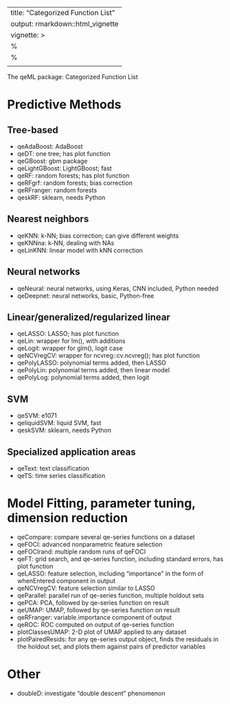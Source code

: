
---
title: "Categorized Function List"
output: rmarkdown::html_vignette
vignette: >
  %\VignetteIndexEntry{Categorized Function List}
  %\VignetteEngine{knitr::rmarkdown}
  \usepackage[utf8]{inputenc}
---

The qeML package:  Categorized Function List

# Predictive Methods

## Tree-based

* qeAdaBoost: AdaBoost
* qeDT: one tree; has plot function
* qeGBoost: gbm package
* qeLightGBoost: LightGBoost; fast
* qeRF: random forests; has plot function
* qeRFgrf: random forests; bias correction
* qeRFranger: random forests
* qeskRF: sklearn, needs Python

## Nearest neighbors

* qeKNN: k-NN; bias correction; can give different weights
* qeKNNna: k-NN, dealing with NAs
* qeLinKNN: linear model with kNN correction

## Neural networks

* qeNeural: neural networks, using Keras, CNN included, Python needed
* qeDeepnet: neural networks, basic, Python-free

## Linear/generalized/regularized linear

* qeLASSO: LASSO; has plot function
* qeLin: wrapper for lm(), with additions
* qeLogit: wrapper for glm(), logit case
* qeNCVregCV: wrapper for ncvreg::cv.ncvreg(); has plot function
* qePolyLASSO: polynomial terms added, then LASSO
* qePolyLin: polynomial terms added, then linear model
* qePolyLog: polynomial terms added, then logit

## SVM

* qeSVM: e1071
* qeliquidSVM: liquid SVM, fast
* qeskSVM: sklearn, needs Python

## Specialized application areas 

* qeText: text classification
* qeTS: time series classification

# Model Fitting, parameter tuning, dimension reduction

* qeCompare: compare several qe-series functions on a dataset
* qeFOCI:  advanced nonparametric feature selection
* qeFOCIrand: multiple random runs of qeFOCI
* qeFT: grid search, and qe-series function, including standard errors,
   has plot function
* qeLASSO: feature selection, including "importance" in the form
   of whenEntered component in output
* qeNCVregCV: feature selection similar to LASSO
* qeParallel: parallel run of qe-series function, multiple holdout sets
* qePCA: PCA, followed by qe-series function on result
* qeUMAP: UMAP, followed by qe-series function on result
* qeRFranger: variable.importance component of output
* qeROC: ROC computed on output of qe-series function
* plotClassesUMAP: 2-D plot of UMAP applied to any dataset
* plotPairedResids: for any qe-series output object, finds the
   residuals in the holdout set, and plots them against pairs
   of predictor variables

# Other

* doubleD: investigate "double descent" phenomenon

